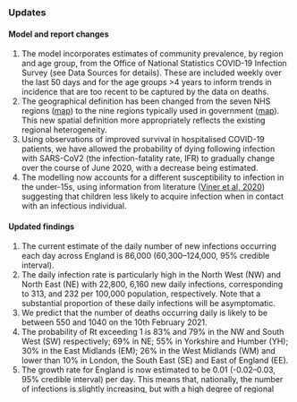 ### Updates

#### Model and report changes

1. The model incorporates estimates of community prevalence, by region and age group, from the Office of National Statistics COVID-19 Infection Survey (see Data Sources for details). These are included weekly over the last 50 days and for the age groups >4 years to inform trends in incidence that are too recent to be captured by the data on deaths.
1. The geographical definition has been changed from the seven NHS regions ([map](https://www.arcgis.com/sharing/rest/content/items/e4dd34a2d07b43088e17ed73e1bd3357/data)) to the nine regions typically used in government ([map](https://www.arcgis.com/sharing/rest/content/items/738566d958834b70a809dc72a154eaf9/data)). This new spatial definition more appropriately reflects the existing regional heterogeneity.
2. Using observations of improved survival in hospitalised COVID-19 patients, we have allowed the probability of dying following infection with SARS-CoV2 (the infection-fatality rate, IFR) to gradually change over the course of June 2020, with a decrease being estimated.
1. The modelling now accounts for a different susceptibility to infection in the under-15s, using information from literature ([Viner et al, 2020](https://jamanetwork.com/journals/jamapediatrics/fullarticle/2771181)) suggesting that children less likely to acquire infection when in contact with an infectious individual.



#### Updated findings

1. The current estimate of the daily number of new infections occurring each day across England is 86,000 (60,300--124,000, 95% credible interval).
2. The daily infection rate is particularly high in the North West (NW) and North East (NE) with 22,800, 6,160 new daily infections, corresponding to 313, and 232 per 100,000 population, respectively. Note that a substantial proportion of these daily infections will be asymptomatic.
3. We predict that the number of deaths occurring daily is likely to be between 550 and 1040 on the 10th February 2021. 
4. The probability of Rt exceeding 1 is 83% and 79% in the NW and South West (SW) respectively; 69% in NE;  55% in Yorkshire and Humber (YH); 30% in the East Midlands (EM); 26% in the West Midlands (WM) and lower than 10% in London, the South East (SE) and East of England (EE).
5. The growth rate for England is now estimated to be 0.01 (-0.02--0.03, 95% credible interval) per day. This means that, nationally, the number of infections is slightly increasing, but with a high degree of regional variation. Infections are still increasing in the SW, NE and NW, plateauing in YH, and decreasing in all other regions.
6. London, followed by the NW, the NE and WM, continues to have the highest attack rate, that is the proportion of the population who have ever been infected, with 37%, 33% and 27% respectively. The SW continues to have the lowest attack rate at 11%.
7. Note that the deaths data used are only very weakly informative on Rt over the last two weeks. Therefore, the estimate for current incidence, Rt and the forecast of daily numbers of deaths are likely to be subject to some revision.


#### Interpretation

The plots of Rt over time are showing a plateau in the estimated values, following a period of downwards trends from the introduction of the national Tier 4 restrictions and the beginning of the Christmas period. Many of the Rt values are below 1, notably in London, the EE and the SE, but remain higher than 1 in the SW, NW, NE and YH where the number of infections is increasing (SW, NW, NE) or plateauing (YH).

Incidence of deaths which had levelled off during the last week of November / first week of December, with some falls noted in the NE, NW, and YH, EM and WM started to climb significantly throughout December and early January in all regions. The deaths, which are now at a level similar to (e.g. London and WM) or higher than the first wave (SE and EE) are predicted to start falling in most regions, with the exception of regions where the number of new infections is still growing (SW, NW, NE).

In most regions, a downward trend in Rt started around the time of the launch of Tier 4 restrictions on Saturday 19th December appears to have been consolidated by the Christmas holiday period and the nationwide lockdown announced on the 5th January. It is difficult to separate the individual impacts of each, though in four regions (EE, London, SE and WM), the sharpest drop coincides with the timing of this latest lockdown, whereas in the Northern regions (NE, NW, YH) there is no appreciable decline in Rt after an initial drop when schools first closed over the Christmas period. In these regions Rt remains above 1.

However, due to the recency of the lockdown, its estimated impact is highly volatile and, with a high likelihood, could change over the coming week. This, combined with the conflicting signals from the two primary data streams (over a number of weeks the deaths continue to increase while prevalence declines), gives a reduced confidence in our outputs this week. Other indicators (e.g. hospital bed prevalence, case data etc) currently suggest a declining epidemic, so an estimate of positive epidemic growth may be a little unreliable. Conversely, it is this data conflict that leads to a very low estimate for Rt in EE, which should be treated with caution. Regardless of current trends, the prevalence of infection remains high and the demand on healthcare services is currently extreme, so continued restrictions are essential to lower these levels and to gain control over transmission over the coming period.



